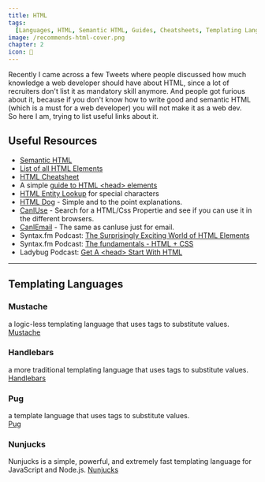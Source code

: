 ```yaml
---
title: HTML
tags:
  [Languages, HTML, Semantic HTML, Guides, Cheatsheets, Templating Languages]
image: /recommends-html-cover.png
chapter: 2
icon: 🐡
---
```


Recently I came across a few Tweets where people discussed how much knowledge a web developer should have about HTML,
since a lot of recruiters don't list it as mandatory skill anymore.
And people got furious about it, because if you don't know how to write good and semantic HTML (which is a must for a web developer) you will not make it as a web dev.  
So here I am, trying to list useful links about it.

## Useful Resources

- [Semantic HTML](https://developer.mozilla.org/en-US/docs/Glossary/Semantics)
- [List of all HTML Elements](https://developer.mozilla.org/en-US/docs/Web/HTML/Element)
- [HTML Cheatsheet](https://digital.com/tools/html-cheatsheet/)
- A simple [guide to HTML &lt;head&gt; elements](https://htmlhead.dev/)
- [HTML Entity Lookup](http://entity-lookup.leftlogic.com/) for special characters
- [HTML Dog](https://htmldog.com/) - Simple and to the point explanations.
- [CanIUse](https://caniuse.com/) - Search for a HTML/Css Propertie and see if you can use it in the different browsers.
- [CanIEmail](https://www.caniemail.com/) - The same as canIuse just for email.
- Syntax.fm Podcast: [The Surprisingly Exciting World of HTML Elements](https://syntax.fm/show/354/the-surprisingly-exciting-world-of-html-elements)
- Syntax.fm Podcast: [The fundamentals - HTML + CSS](https://syntax.fm/show/158/the-fundamentals-html-css)
- Ladybug Podcast: [Get A &lt;head&gt; Start With HTML](https://www.ladybug.dev/episodes/html?rq=html)

---

## Templating Languages

### Mustache

a logic-less templating language that uses tags to substitute values.  
[Mustache](https://mustache.github.io/)

### Handlebars

a more traditional templating language that uses tags to substitute values.  
[Handlebars](http://handlebarsjs.com/)

### Pug

a template language that uses tags to substitute values.  
[Pug](https://pugjs.org/)

### Nunjucks

Nunjucks is a simple, powerful, and extremely fast templating language for JavaScript and Node.js.
[Nunjucks](https://mozilla.github.io/nunjucks/)
